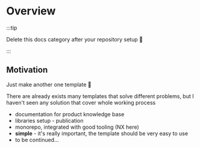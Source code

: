 # Overview

:::tip

Delete this docs category after your repository setup 🫠

:::

## Motivation

Just make another one template 🥴

There are already exists many templates that solve different problems,
but I haven't seen any solution that cover whole working process

- documentation for product knowledge base
- libraries setup - publication
- monorepo, integrated with good tooling (NX here)
- **simple** - it's really important, the template should be very easy to use
- to be continued...
